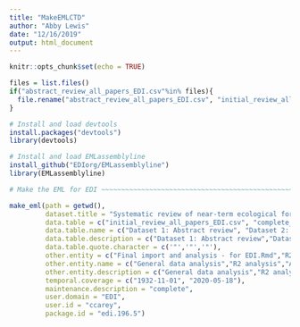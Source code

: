 ```yaml
---
title: "MakeEMLCTD"
author: "Abby Lewis"
date: "12/16/2019"
output: html_document
---
```


```r
knitr::opts_chunk$set(echo = TRUE)
```

```r
files = list.files()
if("abstract_review_all_papers_EDI.csv"%in% files){
  file.rename("abstract_review_all_papers_EDI.csv", "initial_review_all_papers_EDI.csv")
}

# Install and load devtools
install.packages("devtools")
library(devtools)

# Install and load EMLassemblyline
install_github("EDIorg/EMLassemblyline")
library(EMLassemblyline)

# Make the EML for EDI ~~~~~~~~~~~~~~~~~~~~~~~~~~~~~~~~~~~~~~~~~~~~~~~~~~~~~~~~~~~~~~~~~~~~~~~~~~~~~~~~~~

make_eml(path = getwd(),
         dataset.title = "Systematic review of near-term ecological forecasting literature published between 1932 and 2020",
         data.table = c("initial_review_all_papers_EDI.csv", "complete_dataset_with_source.csv", "R2_dataset_for_EDI.csv"),
         data.table.name = c("Dataset 1: Abstract review", "Dataset 2: Matrix review","Dataset 3: R2 values"),
         data.table.description = c("Dataset 1: Abstract review","Dataset 2: Matrix review", "Dataset 3: R2 values"),
         data.table.quote.character = c('"','"','"'),
         other.entity = c("Final import and analysis - for EDI.Rmd","R2_analysis_EDI.Rmd","Venn diagrams.Rmd"),
         other.entity.name = c("General data analysis","R2 analysis","Abstract review"),
         other.entity.description = c("General data analysis","R2 analysis", "Abstract review"),
         temporal.coverage = c("1932-11-01", "2020-05-18"),
         maintenance.description = "complete",
         user.domain = "EDI",
         user.id = "ccarey",
         package.id = "edi.196.5")
```

